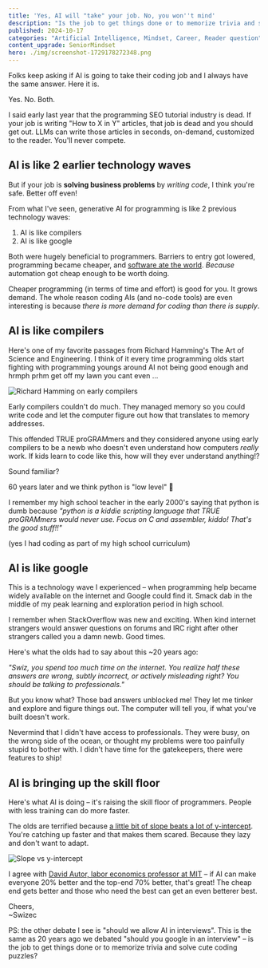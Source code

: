 ```yaml
---
title: 'Yes, AI will "take" your job. No, you won''t mind'
description: "Is the job to get things done or to memorize trivia and solve cute coding puzzles?"
published: 2024-10-17
categories: "Artificial Intelligence, Mindset, Career, Reader question"
content_upgrade: SeniorMindset
hero: ./img/screenshot-1729178272348.png
---
```


Folks keep asking if AI is going to take their coding job and I always have the same answer. Here it is.

Yes. No. Both.

I said early last year that the programming SEO tutorial industry is dead. If your job is writing "How to X in Y" articles, that job is dead and you should get out. LLMs can write those articles in seconds, on-demand, customized to the reader. You'll never compete.

## AI is like 2 earlier technology waves

But if your job is **solving business problems** by _writing code_, I think you're safe. Better off even!

From what I've seen, generative AI for programming is like 2 previous technology waves:

1. AI is like compilers
2. AI is like google

Both were hugely beneficial to programmers. Barriers to entry got lowered, programming became cheaper, and [software ate the world](https://a16z.com/why-software-is-eating-the-world/). _Because_ automation got cheap enough to be worth doing.

Cheaper programming (in terms of time and effort) is good for you. It grows demand. The whole reason coding AIs (and no-code tools) are even interesting is because _there is more demand for coding than there is supply_.

## AI is like compilers

Here's one of my favorite passages from Richard Hamming's The Art of Science and Engineering. I think of it every time programming olds start fighting with programming youngs around AI not being good enough and hrmph prhm get off my lawn you cant even ...

![Richard Hamming on early compilers](./img/Richard-Hamming-on-early-compilers-i70036.png)

Early compilers couldn't do much. They managed memory so you could write code and let the computer figure out how that translates to memory addresses.

This offended TRUE proGRAMmers and they considered anyone using early compilers to be a newb who doesn't even understand how computers _really_ work. If kids learn to code like this, how will they ever understand anything!?

Sound familiar?

60 years later and we think python is "low level" 🤣

I remember my high school teacher in the early 2000's saying that python is dumb because _"python is a kiddie scripting language that TRUE proGRAMmers would never use. Focus on C and assembler, kiddo! That's the good stuff!!"_

(yes I had coding as part of my high school curriculum)

## AI is like google

This is a technology wave I experienced – when programming help became widely available on the internet and Google could find it. Smack dab in the middle of my peak learning and exploration period in high school.

I remember when StackOverflow was new and exciting. When kind internet strangers would answer questions on forums and IRC right after other strangers called you a damn newb. Good times.

Here's what the olds had to say about this ~20 years ago:

_"Swiz, you spend too much time on the internet. You realize half these answers are wrong, subtly incorrect, or actively misleading right? You should be talking to professionals."_

But you know what? Those bad answers unblocked me! They let me tinker and explore and figure things out. The computer will tell you, if what you've built doesn't work.

Nevermind that I didn't have access to professionals. They were busy, on the wrong side of the ocean, or thought my problems were too painfully stupid to bother with. I didn't have time for the gatekeepers, there were features to ship!

## AI is bringing up the skill floor

Here's what AI is doing – it's raising the skill floor of programmers. People with less training can do more faster.

The olds are terrified because [a little bit of slope beats a lot of y-intercept](https://swizec.com/blog/why-take-a-bigger-role-for-no-bump-in-pay/). You're catching up faster and that makes them scared. Because they lazy and don't want to adapt.

![Slope vs y-intercept](./img/Slope-vs-y-intercept-0bf7d6.png)

I agree with [David Autor, labor economics professor at MIT](https://freakonomics.com/podcast/whats-impacting-american-workers/) – if AI can make everyone 20% better and the top-end 70% better, that's great! The cheap end gets better and those who need the best can get an even betterer best.

Cheers,<br />
\~Swizec

PS: the other debate I see is "should we allow AI in interviews". This is the same as 20 years ago we debated "should you google in an interview" – is the job to get things done or to memorize trivia and solve cute coding puzzles?
